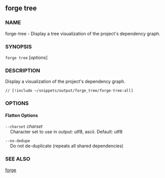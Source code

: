 
## forge tree

### NAME

forge-tree - Display a tree visualization of the project's dependency graph.

### SYNOPSIS

`forge tree` [*options*]

### DESCRIPTION

Display a visualization of the project's dependency graph.

```
// [!include ~/snippets/output/forge_tree/forge-tree:all]
```

### OPTIONS

#### Flatten Options

`--charset` _charset_  
&nbsp;&nbsp;&nbsp;&nbsp;Character set to use in output: utf8, ascii. Default: utf8

`--no-dedupe`  
&nbsp;&nbsp;&nbsp;&nbsp;Do not de-duplicate (repeats all shared dependencies)

<ProjectOptions />

<CommonOptions />

### SEE ALSO

[forge](/forge/reference/forge.mdx)
